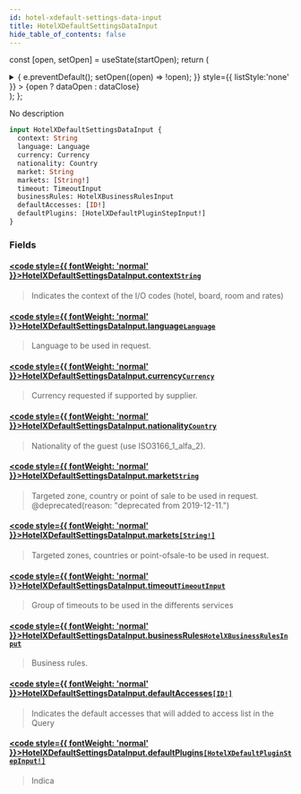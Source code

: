 ```yaml
---
id: hotel-xdefault-settings-data-input
title: HotelXDefaultSettingsDataInput
hide_table_of_contents: false
---
```






const [open, setOpen] = useState(startOpen);
return (
<details {...(open ? { open: true } : {})} className="details" style={{ border:'none', boxShadow:'none', background:'var(--ifm-background-color)' }}>
<summary
onClick={(e) => {
e.preventDefault();
setOpen((open) => !open);
}}
style={{ listStyle:'none' }} >
{open ? dataOpen : dataClose}
</summary>
{open && children}
</details>
);
};

No description

```graphql
input HotelXDefaultSettingsDataInput {
  context: String
  language: Language
  currency: Currency
  nationality: Country
  market: String
  markets: [String!]
  timeout: TimeoutInput
  businessRules: HotelXBusinessRulesInput
  defaultAccesses: [ID!]
  defaultPlugins: [HotelXDefaultPluginStepInput!]
}
```

### Fields

#### [<code style={{ fontWeight: 'normal' }}>HotelXDefaultSettingsDataInput.<b>context</b></code>](#)<Bullet />[`String`](/api/scalars/string) <Badge class="badge badge--secondary" text="scalar"/>

> Indicates the context of the I/O codes (hotel, board, room and rates)

#### [<code style={{ fontWeight: 'normal' }}>HotelXDefaultSettingsDataInput.<b>language</b></code>](#)<Bullet />[`Language`](/api/scalars/language) <Badge class="badge badge--secondary" text="scalar"/>

> Language to be used in request.

#### [<code style={{ fontWeight: 'normal' }}>HotelXDefaultSettingsDataInput.<b>currency</b></code>](#)<Bullet />[`Currency`](/api/scalars/currency) <Badge class="badge badge--secondary" text="scalar"/>

> Currency requested if supported by supplier.

#### [<code style={{ fontWeight: 'normal' }}>HotelXDefaultSettingsDataInput.<b>nationality</b></code>](#)<Bullet />[`Country`](/api/scalars/country) <Badge class="badge badge--secondary" text="scalar"/>

> Nationality of the guest (use ISO3166_1_alfa_2).

#### [<code style={{ fontWeight: 'normal' }}>HotelXDefaultSettingsDataInput.<b>market</b></code>](#)<Bullet />[`String`](/api/scalars/string) <Badge class="badge badge--secondary" text="scalar"/>

> Targeted zone, country or point of sale to be used in request.
> @deprecated(reason: "deprecated from 2019-12-11.")

#### [<code style={{ fontWeight: 'normal' }}>HotelXDefaultSettingsDataInput.<b>markets</b></code>](#)<Bullet />[`[String!]`](/api/scalars/string) <Badge class="badge badge--secondary" text="list"/> <Badge class="badge badge--secondary" text="scalar"/>

> Targeted zones, countries or point-ofsale-to be used in request.

#### [<code style={{ fontWeight: 'normal' }}>HotelXDefaultSettingsDataInput.<b>timeout</b></code>](#)<Bullet />[`TimeoutInput`](/api/inputs/timeout-input) <Badge class="badge badge--secondary" text="input"/>

> Group of timeouts to be used in the differents services

#### [<code style={{ fontWeight: 'normal' }}>HotelXDefaultSettingsDataInput.<b>businessRules</b></code>](#)<Bullet />[`HotelXBusinessRulesInput`](/api/inputs/hotel-xbusiness-rules-input) <Badge class="badge badge--secondary" text="input"/>

> Business rules.

#### [<code style={{ fontWeight: 'normal' }}>HotelXDefaultSettingsDataInput.<b>defaultAccesses</b></code>](#)<Bullet />[`[ID!]`](/api/scalars/id) <Badge class="badge badge--secondary" text="list"/> <Badge class="badge badge--secondary" text="scalar"/>

> Indicates the default accesses that will added to access list in the Query

#### [<code style={{ fontWeight: 'normal' }}>HotelXDefaultSettingsDataInput.<b>defaultPlugins</b></code>](#)<Bullet />[`[HotelXDefaultPluginStepInput!]`](/api/inputs/hotel-xdefault-plugin-step-input) <Badge class="badge badge--secondary" text="list"/> <Badge class="badge badge--secondary" text="input"/>

> Indica
